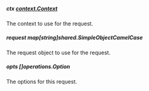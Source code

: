 
##### **ctx** [context.Context](https://pkg.go.dev/context#Context)
The context to use for the request.

##### **request** map[string]shared.SimpleObjectCamelCase
The request object to use for the request.

##### **opts** []operations.Option
The options for this request.

